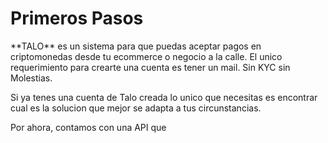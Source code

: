 
# Primeros Pasos

<Callout emoji="✅">
	**TALO** es un sistema para que puedas aceptar pagos en criptomonedas desde tu
	ecommerce o negocio a la calle. El unico requerimiento para crearte una cuenta
	es tener un mail. Sin KYC sin Molestias.
</Callout>

Si ya tenes una cuenta de Talo creada lo unico que necesitas es encontrar cual es la solucion que mejor se adapta a tus circunstancias.

Por ahora, contamos con una API que

